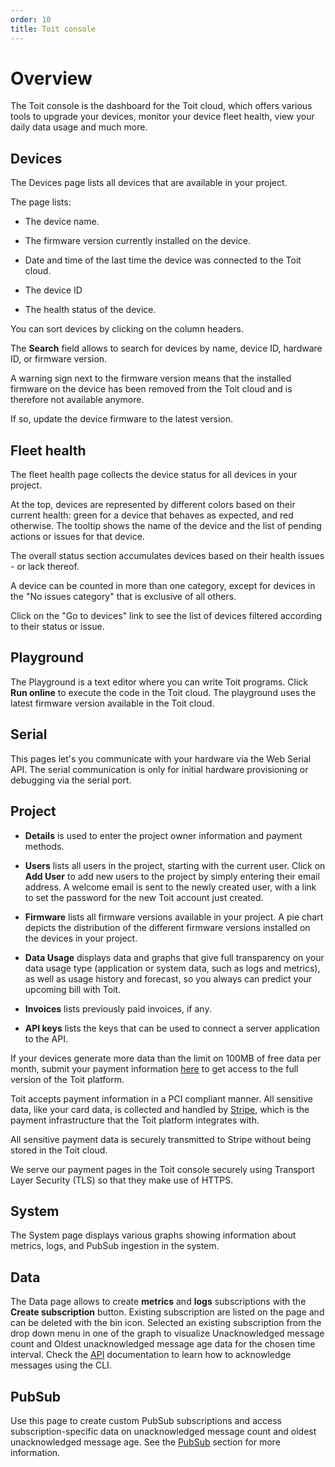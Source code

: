```yaml
---
order: 10
title: Toit console
---
```


# Overview

The Toit console is the dashboard for the Toit cloud, which offers various tools to upgrade your devices, monitor your device fleet health, view your daily data usage and much more.

## Devices

The Devices page lists all devices that are available in your project.

The page lists:

- The device name.

- The firmware version currently installed on the device.

- Date and time of the last time the device was connected to the Toit cloud.

- The device ID

- The health status of the device.

You can sort devices by clicking on the column headers.

The **Search** field allows to search for devices by name, device ID, hardware ID, or firmware version.

<Note>

A warning sign next to the firmware version means that the installed firmware on the device has been removed from the Toit cloud and is therefore not available anymore.

If so, update the device firmware to the latest version.

</Note>

## Fleet health

The fleet health page collects the device status for all devices in your project.

At the top, devices are represented by different colors based on their current health: green for a device that behaves as expected, and red otherwise.
The tooltip shows the name of the device and the list of pending actions or issues for that device.

The overall status section accumulates devices based on their health issues - or lack thereof.

<Note>

A device can be counted in more than one category, except for devices in the
"No issues category" that is exclusive of all others.

</Note>

Click on the "Go to devices" link to see the list of devices filtered according to their status or issue.

## Playground

The Playground is a text editor where you can write Toit programs. Click **Run online** to execute the code in the Toit cloud. The playground uses the latest firmware version available in the Toit cloud.

## Serial

This pages let's you communicate with your hardware via the Web Serial API. The serial communication is only for initial hardware provisioning or debugging via the serial port.

## Project

- **Details** is used to enter the project owner information and payment methods.

- **Users** lists all users in the project, starting with the current user. Click on **Add User** to add new users to the project by simply entering their email address. A welcome email is sent to the newly created user, with a link to set the password for the new Toit account just created.

- **Firmware** lists all firmware versions available in your project. A pie chart depicts the distribution of the different firmware versions installed on the devices in your project.

- **Data Usage** displays data and graphs that give full transparency on your data usage type (application or system data, such as logs and metrics), as well as usage history and forecast, so you always can predict your upcoming bill with Toit.

- **Invoices** lists previously paid invoices, if any.

- **API keys** lists the keys that can be used to connect a server application to the API.

<Note title="Payment">

If your devices generate more data than the limit on 100MB of free data per month, submit your payment information [here](https://console.toit.io/project/details) to get access to the full version of the Toit platform.

Toit accepts payment information in a PCI compliant manner. All sensitive data, like your card data, is collected and handled by [Stripe](https://stripe.com/), which is the payment infrastructure that the Toit platform integrates with.

All sensitive payment data is securely transmitted to Stripe without being stored in the Toit cloud.

We serve our payment pages in the Toit console securely using Transport Layer Security (TLS) so that they make use of HTTPS.

</Note>

## System

The System page displays various graphs showing information about metrics, logs, and PubSub ingestion in the system.

## Data

The Data page allows to create **metrics** and **logs** subscriptions with the **Create subscription** button. Existing subscription are listed on the page and can be deleted with the bin icon. Selected an existing subscription from the drop down menu in one of the graph to visualize Unacknowledged message count and Oldest unacknowledged message age data for the chosen time interval.
Check the [API](../../../apis/api) documentation to learn how to acknowledge messages using the CLI.

## PubSub

Use this page to create custom PubSub subscriptions and access subscription-specific data on unacknowledged message count and oldest unacknowledged message age.
See the [PubSub](../../../apis/pubsub) section for more information.

